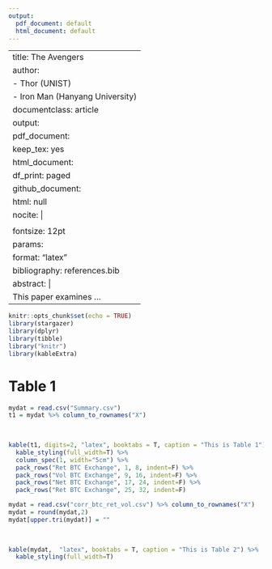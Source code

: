 ```yaml
---
output:
  pdf_document: default
  html_document: default
---
```

---
title: The Avengers
author:
- Thor (UNIST)
- Iron Man (Hanyang University)
documentclass: article
output:
  pdf_document:
    keep_tex: yes
  html_document:
    df_print: paged
  github_document:
  html: null
nocite: |
  <!-- bae2014invariance -->
fontsize: 12pt
params:
  format: "latex"
bibliography: references.bib
abstract: |
  This paper examines ...
---

```r
knitr::opts_chunk$set(echo = TRUE)
library(stargazer)
library(dplyr)
library(tibble)
library("knitr")
library(kableExtra)
```
\setlength{\parindent}{1cm}
# Table 1

```r
mydat = read.csv("Summary.csv")
t1 = mydat %>% column_to_rownames("X") 
  
  
```

```r
kable(t1, digits=2, "latex", booktabs = T, caption = "This is Table 1") %>%
  kable_styling(full_width=T) %>%
  column_spec(1, width="5cm") %>%
  pack_rows("Ret BTC Exchange", 1, 8, indent=F) %>%
  pack_rows("Vol BTC Exchange", 9, 16, indent=F) %>%
  pack_rows("Net BTC Exchange", 17, 24, indent=F) %>%
  pack_rows("Ret BTC Exchange", 25, 32, indent=F) 
```
```r
mydat = read.csv("corr_btc_ret_vol.csv") %>% column_to_rownames("X")
mydat = round(mydat,2)
mydat[upper.tri(mydat)] = ""
  
  
```

\clearpage
```r
kable(mydat,  "latex", booktabs = T, caption = "This is Table 2") %>%
  kable_styling(full_width=T) 
```



